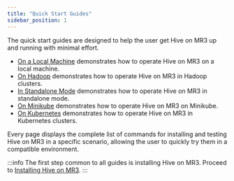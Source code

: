 ```yaml
---
title: "Quick Start Guides"
sidebar_position: 1
---
```



<ApolloTrackerHead />

The quick start guides are designed to help the user get Hive on MR3 up and running
with minimal effort.

* [On a Local Machine](./local) demonstrates how to operate Hive on MR3 on a local machine. 
* [On Hadoop](./hadoop) demonstrates how to operate Hive on MR3 in Hadoop clusters. 
* [In Standalone Mode](./standalone) demonstrates how to operate Hive on MR3 in standalone mode.
* [On Minikube](./minikube) demonstrates how to operate Hive on MR3 on Minikube.
* [On Kubernetes](./k8s) demonstrates how to operate Hive on MR3 in Kubernetes clusters.

Every page displays the complete list of commands for installing and testing Hive on MR3
in a specific scenario, allowing the user to quickly try them in a compatible environment.

:::info
The first step common to all guides is installing Hive on MR3.
Proceed to [Installing Hive on MR3](./install).
:::
